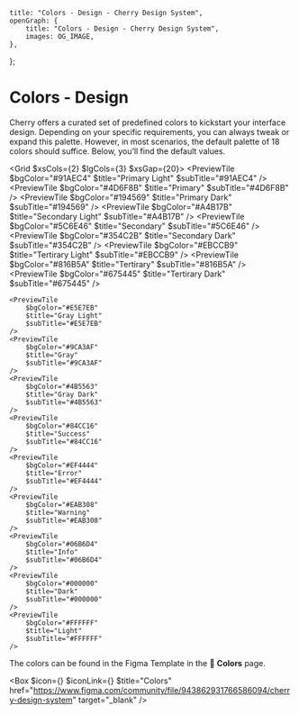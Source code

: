 
	title: "Colors - Design - Cherry Design System",
	openGraph: {
		title: "Colors - Design - Cherry Design System",
		images: OG_IMAGE,
	},
};

# Colors - Design

Cherry offers a curated set of predefined colors to kickstart your interface design. Depending on your specific requirements, you can always tweak or expand this palette. However, in most scenarios, the default palette of 18 colors should suffice. Below, you’ll find the default values.

<Grid $xsCols={2} $lgCols={3} $xsGap={20}>
	<PreviewTile
		$bgColor="#91AEC4"
		$title="Primary Light"
		$subTitle="#91AEC4"
	/>
	<PreviewTile
		$bgColor="#4D6F8B"
		$title="Primary"
		$subTitle="#4D6F8B"
	/>
	<PreviewTile
		$bgColor="#194569"
		$title="Primary Dark"
		$subTitle="#194569"
	/>
	<PreviewTile
		$bgColor="#A4B17B"
		$title="Secondary Light"
		$subTitle="#A4B17B"
	/>
	<PreviewTile
		$bgColor="#5C6E46"
		$title="Secondary"
		$subTitle="#5C6E46"
	/>
	<PreviewTile
		$bgColor="#354C2B"
		$title="Secondary Dark"
		$subTitle="#354C2B"
	/>
	<PreviewTile
		$bgColor="#EBCCB9"
		$title="Tertirary Light"
		$subTitle="#EBCCB9"
	/>
	<PreviewTile
		$bgColor="#816B5A"
		$title="Tertirary"
		$subTitle="#816B5A"
	/>
	<PreviewTile
		$bgColor="#675445"
		$title="Tertirary Dark"
		$subTitle="#675445"
	/>

	<PreviewTile
		$bgColor="#E5E7EB"
		$title="Gray Light"
		$subTitle="#E5E7EB"
	/>
	<PreviewTile
		$bgColor="#9CA3AF"
		$title="Gray"
		$subTitle="#9CA3AF"
	/>
	<PreviewTile
		$bgColor="#4B5563"
		$title="Gray Dark"
		$subTitle="#4B5563"
	/>
	<PreviewTile
		$bgColor="#84CC16"
		$title="Success"
		$subTitle="#84CC16"
	/>
	<PreviewTile
		$bgColor="#EF4444"
		$title="Error"
		$subTitle="#EF4444"
	/>
	<PreviewTile
		$bgColor="#EAB308"
		$title="Warning"
		$subTitle="#EAB308"
	/>
	<PreviewTile
		$bgColor="#06B6D4"
		$title="Info"
		$subTitle="#06B6D4"
	/>
	<PreviewTile
		$bgColor="#000000"
		$title="Dark"
		$subTitle="#000000"
	/>
	<PreviewTile
		$bgColor="#FFFFFF"
		$title="Light"
		$subTitle="#FFFFFF"
	/>

</Grid>

The colors can be found in the Figma Template in the 🎨 **Colors** page.

<Box
	$icon={<IconFile />}
	$iconLink={<IconFigma />}
	$title="Colors"
	href="https://www.figma.com/community/file/943862931766586094/cherry-design-system"
	target="_blank"
/>
